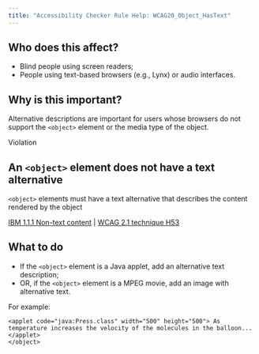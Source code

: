 ```yaml
---
title: "Accessibility Checker Rule Help: WCAG20_Object_HasText"
---
```


<div className="toolHelp">
<Row>
<Column colLg={5} colMd={3} colSm={4} className="toolLeft">

## Who does this affect?

* Blind people using screen readers;
* People using text-based browsers (e.g., Lynx) or audio interfaces.

## Why is this important?

Alternative descriptions are important for users whose browsers do not support the `<object>` element or the media type of the object.

</Column>
<Column colLg={11} colMd={5} colSm={4} className="toolMain">

<div id="locLevel" className="level-violation">Violation</div>

## An `<object>` element does not have a text alternative
`<object>` elements must have a text alternative that describes the content rendered by the object

[IBM 1.1.1 Non-text content](http://www.ibm.com/able/guidelines/ci162/non_text_content.html) | [WCAG 2.1 technique H53](https://www.w3.org/WAI/WCAG21/Techniques/html/H53)

<div id="locSnippet"></div>

## What to do

* If the `<object>` element is a Java applet, add an alternative text description;
* OR, if the `<object>` element is a MPEG movie, add an image with alternative text.

For example:

``` <object classid="java:Press.class" width="500" height="500" title="Java applet: how temperature affects pressure.">
<applet code="java:Press.class" width="500" height="500"> As temperature increases the velocity of the molecules in the balloon...
</applet>
</object>
```

</Column>
</Row>
</div>
